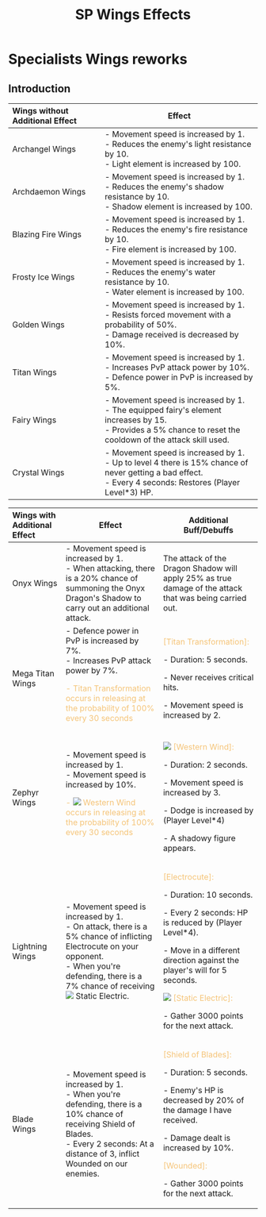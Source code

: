 ﻿---
id: wings-rework
slug: wings-rework
title: SP Wings Effects
hide_title: true
---
# Specialists Wings reworks


## Introduction


Wings without Additional Effect <ItemIcon iconId="10352"/>| Effect | 
:---  | ---  |
 <ItemIcon iconId="2650"/> Archangel Wings |<BCard>- Movement speed is increased by 1.</BCard><br/><BCard>- Reduces the enemy's light resistance by 10.</BCard><br/><BCard>- Light element is increased by 100.</BCard>| |
 <ItemIcon iconId="2651"/> Archdaemon Wings |<BCard>- Movement speed is increased by 1.</BCard><br/><BCard>- Reduces the enemy's shadow resistance by 10.</BCard><br/><BCard>- Shadow element is increased by 100.</BCard>| |
 <ItemIcon iconId="2658"/> Blazing Fire Wings |<BCard>- Movement speed is increased by 1.</BCard><br/><BCard>- Reduces the enemy's fire resistance by 10.</BCard><br/><BCard>- Fire element is increased by 100.</BCard>| |
 <ItemIcon iconId="2659"/> Frosty Ice Wings |<BCard>- Movement speed is increased by 1.</BCard><br/><BCard>- Reduces the enemy's water resistance by 10.</BCard><br/><BCard>- Water element is increased by 100.</BCard>| |
 <ItemIcon iconId="2730"/> Golden Wings |<BCard>- Movement speed is increased by 1.</BCard><br/><BCard>- Resists forced movement with a probability of 50%.</BCard><br/><BCard>- Damage received is decreased by 10%.</BCard>| |
 <ItemIcon iconId="2622"/> Titan Wings |<BCard>- Movement speed is increased by 1.</BCard><br/><BCard>- Increases PvP attack power by 10%.</BCard><br/><BCard>- Defence power in PvP is increased by 5%.</BCard>| | 
 <ItemIcon iconId="2882"/> Fairy Wings |<BCard>- Movement speed is increased by 1.</BCard><br/><BCard>- The equipped fairy's element increases by 15.</BCard><br/><BCard>- Provides a 5% chance to reset the cooldown of the attack skill used.</BCard>| | 
 <ItemIcon iconId="4431"/> Crystal Wings |<BCard>- Movement speed is increased by 1.</BCard><br/><BCard>- Up to level 4 there is 15% chance of never getting a bad effect.</BCard><br/><BCard>- Every 4 seconds: Restores (Player Level*3) HP.</BCard>| 


Wings with Additional Effect <ItemIcon iconId="10352"/>  | Effect |  Additional Buff/Debuffs 
:---  | ---  | ---  | 
 <ItemIcon iconId="2731"/> Onyx Wings |<BCard>- Movement speed is increased by 1.</BCard><br/><BCard>- When attacking, there is a 20% chance of summoning the Onyx Dragon's Shadow to carry out an additional attack.</BCard>| The attack of the Dragon Shadow will apply 25% as true damage of the attack that was being carried out.|
 <ItemIcon iconId="2998"/> Mega Titan Wings |<BCard>- Defence power in PvP is increased by 7%.</BCard><br/><BCard>- Increases PvP attack power by 7%.</BCard><p><font color="#f5c478">- <ItemIcon iconId="10433"/>  Titan Transformation occurs in releasing at the probability of 100% every 30 seconds</font></p>|<p><font color="#f5c478"><ItemIcon iconId="10433"/> [Titan Transformation]:</font></p><p>- Duration: 5 seconds.</p><p>- Never receives critical hits.</p><p>- Movement speed is increased by 2.</p>|
 <ItemIcon iconId="4074"/> Zephyr Wings |<BCard>- Movement speed is increased by 1.</BCard><br/><BCard>- Movement speed is increased by 10%.</BCard><p><font color="#f5c478">- ![](https://imageshack.com/i/pnAJWAhYj)  Western Wind occurs in releasing at the probability of 100% every 30 seconds</font></p>|<p><font color="#f5c478"> ![](https://imageshack.com/i/pnAJWAhYj) [Western Wind]:</font></p><p>- Duration: 2 seconds.</p><p>- Movement speed is increased by 3.</p><p>- Dodge is increased by (Player Level*4)</p><p>- A shadowy figure appears.</p>|
 <ItemIcon iconId="4152"/> Lightning Wings |<BCard>- Movement speed is increased by 1.</BCard><br/><BCard>- On attack, there is a 5% chance of inflicting  <ItemIcon iconId="10529"/> Electrocute on your opponent.</BCard><br/><BCard>- When you're defending, there is a 7% chance of receiving ![](https://imageshack.com/i/pmnWSFeQj) Static Electric.</BCard>|<p><font color="#f5c478"> <ItemIcon iconId="10529"/> [Electrocute]:</font></p><p>- Duration: 10 seconds.</p><p>- Every 2 seconds: HP is reduced by (Player Level*4).</p><p>- Move in a different direction against the player's will for 5 seconds.</p><p><font color="#f5c478"> ![](https://imageshack.com/i/pmnWSFeQj) [Static Electric]:</font></p><p>- Gather 3000 points for the next attack.</p>|
 <ItemIcon iconId="4324"/> Blade Wings |<BCard>- Movement speed is increased by 1.</BCard><br/><BCard>- When you're defending, there is a 10% chance of receiving <ItemIcon iconId="31360"/>Shield of Blades.</BCard><br/><BCard>- Every 2 seconds: At a distance of 3, inflict <ItemIcon iconId="10502"/> Wounded on our enemies.</BCard>|<p><font color="#f5c478"> <ItemIcon iconId="31360"/> [Shield of Blades]:</font></p><p>- Duration: 5 seconds.</p><p>- Enemy's HP is decreased by 20% of the damage I have received.</p><p>- Damage dealt is increased by 10%.</p><p><font color="#f5c478"> <ItemIcon iconId="10502"/> [Wounded]:</font></p><p>- Gather 3000 points for the next attack.</p>|
